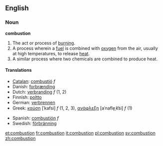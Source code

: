 ==English==

===Noun===
'''combustion'''

#The act or process of [[burn]]ing.
#A process wherein a [[fuel]] is combined with [[oxygen]] from the air, usually at high temperatures, to release [[heat]].
#A similar process where two chemicals are combined to produce heat.

====Translations====
{{top}}
*[[Catalan]]: [[combustió]] ''f''
*Danish: [[forbrænding]]
*Dutch: [[verbranding]] ''f'' (1, 2)
*Finnish: [[poltto]]
*German: [[verbrennen]]
*Greek: [[καύση]] [ˈkafsi] ''f'' (1, 2, 3), [[ανάφλεξη]] [aˈnafle̞ˌk͡si] ''f'' (1)
{{mid}}
*Spanish: [[combustión]] ''f''
*Swedish: [[förbränning]]
{{bottom}}

[[et:combustion]]
[[fr:combustion]]
[[it:combustion]]
[[pl:combustion]]
[[sv:combustion]]
[[zh:combustion]]